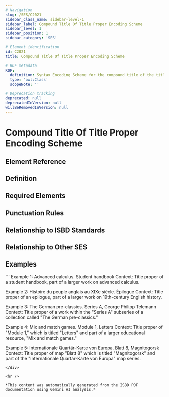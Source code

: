 ```yaml
---
# Navigation
slug: /SES/C2021
sidebar_class_name: sidebar-level-1
sidebar_label: Compound Title Of Title Proper Encoding Scheme
sidebar_level: 1
sidebar_position: 1
sidebar_category: 'SES'

# Element identification
id: C2021
title: Compound Title Of Title Proper Encoding Scheme

# RDF metadata
RDF:
  definition: Syntax Encoding Scheme for the compound title of the title proper.
  type: 'owl:Class'
  scopeNote: ''

# Deprecation tracking
deprecated: null
deprecatedInVersion: null
willBeRemovedInVersion: null
---
```


# Compound Title Of Title Proper Encoding Scheme

## Element Reference
<ElementReference frontMatter={frontMatter} />

## Definition

<div className="guid">
</div>

## Required Elements

<div className="guid">
</div>

## Punctuation Rules

<div className="guid">
</div>

## Relationship to ISBD Standards

<div className="guid">
</div>

## Relationship to Other SES

<div className="guid">
</div>

## Examples

<div className="stip">
```
Example 1: Advanced calculus. Student handbook
Context: Title proper of a student handbook, part of a larger work on advanced calculus.

Example 2:  Histoire du peuple anglais au XIXe siècle. Épilogue
Context: Title proper of an epilogue, part of a larger work on 19th-century English history.

Example 3: The German pre-classics. Series A, George Philipp Telemann
Context: Title proper of a work within the "Series A" subseries of a collection called "The German pre-classics."

Example 4: Mix and match games. Module 1, Letters
Context:  Title proper of "Module 1," which is titled "Letters" and part of a larger educational resource, "Mix and match games."

Example 5:  Internationale Quartär-Karte von Europa. Blatt 8, Magnitogorsk
Context:  Title proper of map "Blatt 8" which is titled "Magnitogorsk" and part of the "Internationale Quartär-Karte von Europa" map series.
```
</div>

<hr />

*This content was automatically generated from the ISBD PDF documentation using Gemini AI analysis.*
